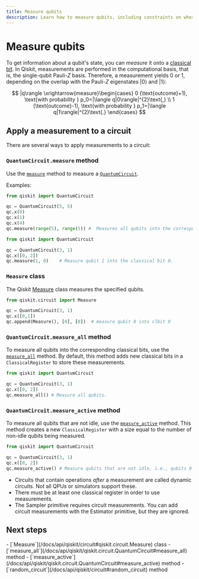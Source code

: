 ```yaml
---
title: Measure qubits
description: Learn how to measure qubits, including constraints on where measurements can be used.
---
```


# Measure qubits

To get information about a qubit's state, you can _measure_ it onto a [classical bit](/docs/api/qiskit/circuit#qiskit.circuit.Clbit). In Qiskit, measurements are performed in the computational basis, that is, the single-qubit Pauli-$Z$ basis. Therefore, a measurement yields 0 or 1, depending on the overlap with the Pauli-$Z$ eigenstates $|0\rangle$ and $|1\rangle$:

$$
|q\rangle \xrightarrow{measure}\begin{cases}
      0 (\text{outcome}+1), \text{with probability } p_0=|\langle q|0\rangle|^{2}\text{,} \\
      1 (\text{outcome}-1), \text{with probability } p_1=|\langle q|1\rangle|^{2}\text{.}
    \end{cases}
$$

## Apply a measurement to a circuit

There are several ways to apply measurements to a circuit:

### `QuantumCircuit.measure` method

Use the [`measure`](/docs/api/qiskit/qiskit.circuit.QuantumCircuit#measure) method to measure a [`QuantumCircuit`](/docs/api/qiskit/qiskit.circuit.QuantumCircuit#quantumcircuit-class).

Examples:

```python
from qiskit import QuantumCircuit

qc = QuantumCircuit(5, 5)
qc.x(0)
qc.x(1)
qc.x(4)
qc.measure(range(5), range(5)) #  Measures all qubits into the corresponding clbit.
```

```python
from qiskit import QuantumCircuit

qc = QuantumCircuit(3, 1)
qc.x([0, 2])
qc.measure(1, 0)    # Measure qubit 1 into the classical bit 0.
```

### `Measure` class

The Qiskit [Measure](/docs/api/qiskit/circuit#qiskit.circuit.Measure) class measures the specified qubits.

```python
from qiskit.circuit import Measure

qc = QuantumCircuit(3, 1)
qc.x([0,1])
qc.append(Measure(), [0], [0])  # measure qubit 0 into clbit 0
```

### `QuantumCircuit.measure_all` method

To measure all qubits into the corresponding classical bits, use the [`measure_all`](/docs/api/qiskit/qiskit.circuit.QuantumCircuit#measure_all) method. By default, this method adds new classical bits in a `ClassicalRegister` to store these measurements.

```python
from qiskit import QuantumCircuit

qc = QuantumCircuit(3, 1)
qc.x([0, 2])
qc.measure_all() # Measure all qubits.
```

### `QuantumCircuit.measure_active` method

To measure all qubits that are not idle, use the [`measure_active`](/docs/api/qiskit/qiskit.circuit.QuantumCircuit#measure_active) method. This method creates a new `ClassicalRegister` with a size equal to the number of non-idle qubits being measured.

```python
from qiskit import QuantumCircuit

qc = QuantumCircuit(3, 1)
qc.x([0, 2])
qc.measure_active() # Measure qubits that are not idle, i.e., qubits 0 and 2.
```


<Admonition type="attention" title="Important notes">

* Circuits that contain operations _after_ a measurement are called dynamic circuits. Not all QPUs or simulators support these.
* There must be at least one classical register in order to use measurements.
* The Sampler primitive requires circuit measurements. You can add circuit measurements with the Estimator primitive, but they are ignored.

</Admonition>

## Next steps

<Admonition type="tip" title="Recommendations">
- [`Measure`](/docs/api/qiskit/circuit#qiskit.circuit.Measure) class
- [`measure_all`](/docs/api/qiskit/qiskit.circuit.QuantumCircuit#measure_all) method
- [`measure_active`](/docs/api/qiskit/qiskit.circuit.QuantumCircuit#measure_active) method
- [`random_circuit`](/docs/api/qiskit/circuit#random_circuit) method
</Admonition>